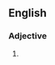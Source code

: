 {{also|duckarsed|duck-arsed}}
==English==

===Adjective===
{{en-adj}}

# {{alternative spelling of|duck-arsed|lang=en}}